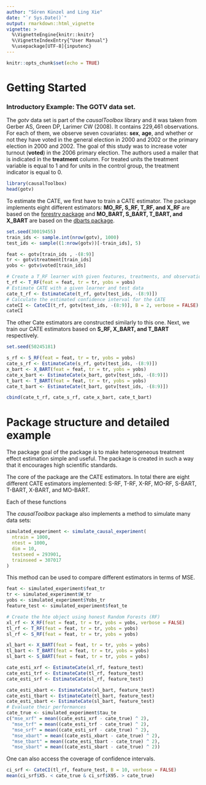 ```yaml
---
author: "Sören Künzel and Ling Xie"
date: "`r Sys.Date()`"
output: rmarkdown::html_vignette
vignette: >
  %\VignetteEngine{knitr::knitr}
  %\VignetteIndexEntry{"User Manual"}
  %\usepackage[UTF-8]{inputenc}
---
```


```r
knitr::opts_chunk$set(echo = TRUE)
```

# Getting Started

### Introductory Example: The GOTV data set.
The *gotv* data set is part of the *causalToolbox* library and it was taken from
Gerber AS, Green DP, Larimer CW (2008). It contains 229,461 observations. For
each of them, we observe seven covariates: **sex**, **age**, and whether or not
they have voted in the general election in 2000 and 2002 or the primary election
in 2000 and 2002. The goal of this study was to increase voter turnout (**voted**)
in the 2006 primary election. The authors used a mailer that is indicated in the
**treatment** column. For treated units the treatment variable is equal to 1 and
for units in the control group, the treatment indicator is equal to 0.
```r
library(causalToolbox)
head(gotv)
```

To estimate the CATE, we first have to train a CATE estimator. The package
implements eight different estimators: **MO_RF, S_RF, T_RF, and X_RF** are based
on the [forestry package](https://github.com/soerenkuenzel/forestry) and
**MO_BART, S_BART, T_BART, and X_BART** are based on the [dbarts
package](https://cran.r-project.org/web/packages/BART/index.html).

```r
set.seed(30019455)
train_ids <- sample.int(nrow(gotv), 1000)
test_ids <- sample((1:nrow(gotv))[-train_ids], 5)

feat <- gotv[train_ids , -(8:9)]
tr <- gotv$treatment[train_ids]
yobs <- gotv$voted[train_ids]

# Create a T_RF learner with given features, treatments, and observations
t_rf <- T_RF(feat = feat, tr = tr, yobs = yobs)
# Estimate CATE with a given learner and test data
cate_t_rf <- EstimateCate(t_rf, gotv[test_ids, -(8:9)])
# Calculate the estimated confidence interval for the CATE
cateCI <- CateCI(t_rf, gotv[test_ids, -(8:9)], B = 2, verbose = FALSE)
cateCI
```

The other Cate estimators are constructed similarly to this one. Next, we train our CATE estimators based on **S_RF, X_BART, and T_BART** respectively. 
```r
set.seed(50245181)

s_rf <- S_RF(feat = feat, tr = tr, yobs = yobs)
cate_s_rf <- EstimateCate(s_rf, gotv[test_ids, -(8:9)])
x_bart <- X_BART(feat = feat, tr = tr, yobs = yobs)
cate_x_bart <- EstimateCate(x_bart, gotv[test_ids, -(8:9)])
t_bart <- T_BART(feat = feat, tr = tr, yobs = yobs)
cate_t_bart <- EstimateCate(t_bart, gotv[test_ids, -(8:9)])

cbind(cate_t_rf, cate_s_rf, cate_x_bart, cate_t_bart) 
```




# Package structure and detailed example

The package goal of the package is to make heterogeneous treatment effect 
estimation simple and useful. The package is created in such a way that it 
encourages high scientific standards. 

The core of the package are the CATE estimators. In total there are eight 
different CATE estimators implemented: S-RF, T-RF, X-RF, MO-RF, S-BART, T-BART, 
X-BART, and MO-BART. 

Each of these functions 

The *causalToolbox* package also implements a method to simulate many data sets:
```r
simulated_experiment <- simulate_causal_experiment(
  ntrain = 1000,
  ntest = 1000,
  dim = 10,
  testseed = 293901,
  trainseed = 307017
)
```

This method can be used to compare different estimators in terms of MSE.
```r
feat <- simulated_experiment$feat_tr
tr <- simulated_experiment$W_tr
yobs <- simulated_experiment$Yobs_tr
feature_test <- simulated_experiment$feat_te

# Create the hte object using honest Random Forests (RF)
xl_rf <- X_RF(feat = feat, tr = tr, yobs = yobs, verbose = FALSE)
tl_rf <- T_RF(feat = feat, tr = tr, yobs = yobs)
sl_rf <- S_RF(feat = feat, tr = tr, yobs = yobs)

xl_bart <- X_BART(feat = feat, tr = tr, yobs = yobs)
tl_bart <- T_BART(feat = feat, tr = tr, yobs = yobs)
sl_bart <- S_BART(feat = feat, tr = tr, yobs = yobs)

cate_esti_xrf <- EstimateCate(xl_rf, feature_test)
cate_esti_trf <- EstimateCate(tl_rf, feature_test)
cate_esti_srf <- EstimateCate(sl_rf, feature_test)

cate_esti_xbart <- EstimateCate(xl_bart, feature_test)
cate_esti_tbart <- EstimateCate(tl_bart, feature_test)
cate_esti_sbart <- EstimateCate(sl_bart, feature_test)
# Evaluate their performances
cate_true <- simulated_experiment$tau_te
c("mse_xrf" = mean((cate_esti_xrf - cate_true) ^ 2), 
  "mse_trf" = mean((cate_esti_trf - cate_true) ^ 2), 
  "mse_srf" = mean((cate_esti_srf - cate_true) ^ 2),
  "mse_xbart" = mean((cate_esti_xbart - cate_true) ^ 2),
  "mse_tbart" = mean((cate_esti_tbart - cate_true) ^ 2),
  "mse_sbart" = mean((cate_esti_sbart - cate_true) ^ 2))
```

One can also access the coverage of confidence intervals. 

```r
ci_srf <- CateCI(tl_rf, feature_test, B = 10, verbose = FALSE)
mean(ci_srf$X5. < cate_true & ci_srf$X95. > cate_true)
```


